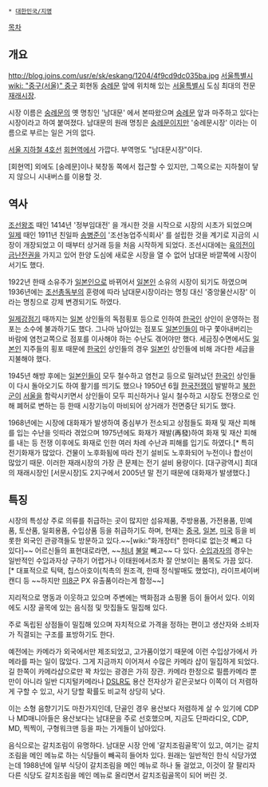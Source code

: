 * [[대한민국/지명]]

{{{+1 南大門市場 / Namdaemun Market}}}

[[목차]]
== 개요 ==
http://blog.joins.com/usr/e/sk/eskang/1204/4f9cd9dc035ba.jpg
[[서울특별시]] [[wiki: "중구(서울)" 중구]] 회현동 [[숭례문]] 앞에 위치해 있는 [[서울특별시]] 도심 최대의 전문 [[재래시장]]. 

시장 이름은 [[숭례문]]의 옛 명칭인 '남대문' 에서 본따왔으며 [[숭례문]] 앞과 마주하고 있다는 시장이라고 하여 붙여졌다. 남대문의 원래 명칭은 [[숭례문]]이지만 '숭례문시장' 이라는 이름으로 부르는 일은 거의 없다. 

[[서울 지하철 4호선]] [[회현역]]에서 가깝다. 부역명도 "남대문시장"이다.

[회현역] 외에도 [숭례문]이나 북창동 쪽에서 접근할 수 있지만, 그쪽으로는 지하철이 닿지 않으니 시내버스를 이용할 것.
== 역사 == 
[[조선]]왕조 때인 1414년 '정부임대전' 을 개시한 것을 시작으로 시장의 시초가 되었으며 [[일제]] 때인 1911년 친일파 [[송병준]]이 '조선농업주식회사' 를 설립한 것을 계기로 지금의 시장이 개장되었고 이 때부터 상거래 등을 처음 시작하게 되었다. 조선시대에는 [[육의전]]이 [[금난전권]]을 가지고 있어 한양 도심에 새로운 시장을 열 수 없어 남대문 바깥쪽에 시장이 서기도 했다.

1922년 한때 소유주가 [[일본인]]으로 바뀌어서 [[일본인]] 소유의 시장이 되기도 하였으며 1936년에는 [[조선총독부]]의 훈령에 따라 남대문시장이라는 명칭 대신 '중앙물산시장' 이라는 명칭으로 강제 변경되기도 하였다. 

[[일제강점기]] 때까지는 [[일본]] 상인들의 독점횡포 등으로 인하여 [[한국인]] 상인이 운영하는 점포는 소수에 불과하기도 했다. 그나마 남아있는 점포도 [[일본인]]들이 마구 쫓아내버리는 바람에 염천교쪽으로 점포를 이사해야 하는 수난도 겪어야만 했다. 세금징수면에서도 [[일본인]] 지주들의 횡포 때문에 [[한국인]] 상인들의 경우 [[일본인]] 상인들에 비해 과다한 세금을 지불해야 했다. 

1945년 해방 후에는 [[일본인]]들이 모두 철수하고 염천교 등으로 밀려났던 [[한국인]] 상인들이 다시 돌아오기도 하여 활기를 띄기도 했으나 1950년 6월 [[한국전쟁]]이 발발하고 [[북한군]]이 [[서울]]을 함락시키면서 상인들이 모두 피신하거나 일시 철수하고 시장도 전쟁으로 인해 폐허로 변하는 등 한때 시장기능이 마비되어 상거래가 전면중단 되기도 했다. 

1968년에는 시장에 대화재가 발생하여 중심부가 전소되고 상점들도 화재 및 재산 피해를 입는 수난을 잇따라 겪었으며 1975년에도 화재가 재발(再發)하여 화재 및 재산 피해를 내는 등 전쟁 이후에도 화재로 인한 여러 차례 수난과 피해를 입기도 하였다.[* 특히 전기화재가 많았다. 건물이 노후화됨에 따라 전기 설비도 노후화되어 누전이나 합선이 많았기 때문. 이러한 재래시장의 가장 큰 문제는 전기 설비 용량이다. [대구광역시] 최대의 재래시장인 [서문시장]도 2지구에서 2005년 말 전기 때문에 대화재가 발생했다.]
== 특징 == 
시장의 특성상 주로 의류를 취급하는 곳이 많지만 섬유제품, 주방용품, 가전용품, 민예품, 토산품, 일회용품, 수입상품 등을 취급하기도 하며, 현재는 [[중국]], [[일본]], [[미국]] 등을 비롯한 외국인 관광객들도 방문하고 있다.~~[wiki:"화개장터" 한마디로 없는것 빼고 다 있다]~~  어르신들의 표현대로라면, ~~[[처녀]] [[불알]] 빼고~~ 다 있다. [[수입과자]]의 경우는 일반적인 수입과자상 구하기 어렵거나 이태원에서조차 잘 안보이는 품목도 가끔 있다. [* 대표적으로 틱택, 칩스아호이(칙촉의 원조격, 한때 정식발매도 했었다), 라이프세이버 캔디 등 ~~하지만 [[미8군]] PX 유출품이라는게 함정~~]

지리적으로 명동과 이웃하고 있으며 주변에는 백화점과 쇼핑몰 등이 들어서 있다. 이외에도 시장 골목에 있는 음식점 및 맛집들도 밀집해 있다. 

주로 독립된 상점들이 밀집해 있으며 자치적으로 가격을 정하는 편이고 생산자와 소비자가 직결되는 구조를 표방하기도 한다.

예전에는 카메라가 외국에서만 제조되었고, 고가품이었기 때문에 이런 수입상가에서 카메라를 파는 일이 많았다. 그게 지금까지 이어져서 수많은 카메라 샵이 밀집하게 되었다. 길 한쪽이 카메라샵으로만 꽉 차있는 광경은 가히 장관. 카메라 한정으로 필름카메라 뿐만이 아니라 일반 디지털카메라나 [[DSLR]]도 용산 전자상가 같은곳보다 이쪽이 더 저렴하게 구할 수 있고, 사기 당할 확률도 비교적 상당히 낮다. 

이는 소형 음향기기도 마찬가지인데, 단골인 경우 용산보다 저렴하게 살 수 있기에 CDP나 MD매니아들은 용산보다는 남대문을 주로 선호했으며, 지금도 단파라디오, CDP, MD, 찍찍이, 구형워크맨 등을 파는 가게들이 남아있다.

음식으로는 갈치조림이 유명하다. 남대문 시장 안에 '갈치조림골목'이 있고, 여기는 갈치조림을 메인 메뉴로 하는 식당들이 빼곡히 들어차 있다. 원래는 일반적인 한식 식당가였는데 1988년에 일부 식당이 갈치조림을 메인 메뉴로 하나 둘 걸었고, 이것이 잘 팔리자 다른 식당도 갈치조림을 메인 메뉴로 올리면서 갈치조림골목이 되어 버린 것.  

